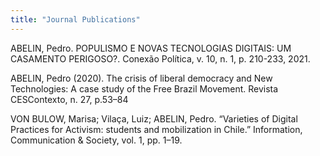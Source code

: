 ```yaml
---
title: "Journal Publications"
---
```


ABELIN, Pedro. POPULISMO E NOVAS TECNOLOGIAS DIGITAIS: UM CASAMENTO PERIGOSO?. Conexão Política, v. 10, n. 1, p. 210-233, 2021.

ABELIN, Pedro (2020). The crisis of liberal democracy and New 
Technologies: A case study of the Free Brazil Movement. Revista CESContexto, n. 27, p.53–84

VON BULOW, Marisa; Vilaça, Luiz; ABELIN, Pedro. “Varieties of Digital Practices for Activism: students and mobilization in Chile.” Information, Communication & Society, vol. 1, pp. 1–19.


```r




```
